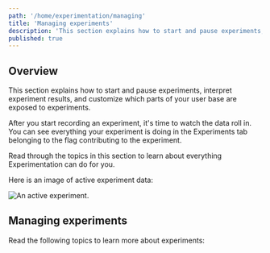 ```yaml
---
path: '/home/experimentation/managing'
title: 'Managing experiments'
description: 'This section explains how to start and pause experiments, interpret experiment results, and customize which parts of your user base are exposed to experiments. Read through the topics in this section to learn about everything Experimentation can do for you.'
published: true
---
```


## Overview

This section explains how to start and pause experiments, interpret experiment results, and customize which parts of your user base are exposed to experiments.

After you start recording an experiment, it's time to watch the data roll in. You can see everything your experiment is doing in the Experiments tab belonging to the flag contributing to the experiment.

Read through the topics in this section to learn about everything Experimentation can do for you.

Here is an image of active experiment data:

![An active experiment.](../../images/experiment-running.png)

## Managing experiments

Read the following topics to learn more about experiments:

<ChildPageList path="/home/experimentation/managing" unsorted="true" />
